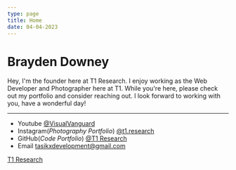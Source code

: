 ```yaml
---
type: page
title: Home
date: 04-04-2023
---
```


# Brayden Downey

Hey, I'm the founder here at T1 Research. I enjoy working as the Web Developer and Photographer here at T1.
While you're here, please check out my portfolio and consider reaching out. I look forward to working with you, have a wonderful day!

---

- Youtube [@VisualVanguard](https://www.youtube.com/@VisualVanguard)
- Instagram(*Photography Portfolio*) [@t1.research](https://instagram.com/t1.research)
- GitHub(*Code Portfolio*) [@T1 Research](https://github.com/t1-research)
- Email tasikxdevelopment@gmail.com


<a href="t1r.vercel.app">T1 Research</a>
